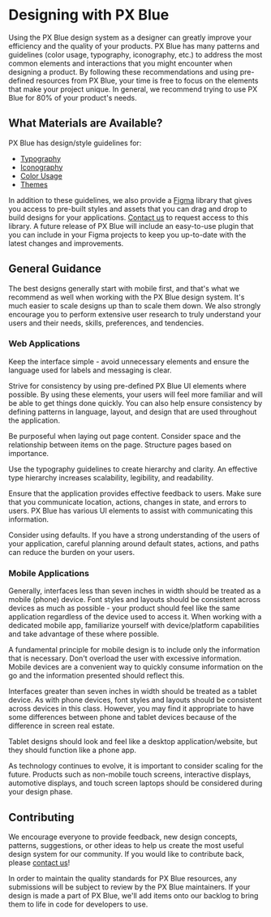 # Designing with PX Blue

Using the PX Blue design system as a designer can greatly improve your efficiency and the quality of your products. PX Blue has many patterns and guidelines (color usage, typography, iconography, etc.) to address the most common elements and interactions that you might encounter when designing a product. By following these recommendations and using pre-defined resources from PX Blue, your time is free to focus on the elements that make your project unique. In general, we recommend trying to use PX Blue for 80% of your product's needs.

## What Materials are Available?
PX Blue has design/style guidelines for:
- [Typography](/style/typography)
- [Iconography](/style/iconography)
- [Color Usage](/style/color)
- [Themes](/style/themes)

In addition to these guidelines, we also provide a [Figma](https://www.figma.com/) library that gives you access to pre-built styles and assets that you can drag and drop to build designs for your applications. [Contact us](/community/contactus) to request access to this library. A future release of PX Blue will include an easy-to-use plugin that you can include in your Figma projects to keep you up-to-date with the latest changes and improvements.

## General Guidance

The best designs generally start with mobile first, and that's what we recommend as well when working with the PX Blue design system. It's much easier to scale designs up than to scale them down. We also strongly encourage you to perform extensive user research to truly understand your users and their needs, skills, preferences, and tendencies. 

### Web Applications

Keep the interface simple - avoid unnecessary elements and ensure the language used for labels and messaging is clear.
<!--image-->

Strive for consistency by using pre-defined PX Blue UI elements where possible. By using these elements, your users will feel more familiar and will be able to get things done quickly. You can also help ensure consistency by defining patterns in language, layout, and design that are used throughout the application.
<!--image-->

Be purposeful when laying out page content. Consider space and the relationship between items on the page. Structure pages based on importance.
<!--image-->

Use the typography guidelines to create hierarchy and clarity. An effective type hierarchy increases scalability, legibility, and readability.
<!--image-->

Ensure that the application provides effective feedback to users. Make sure that you communicate location, actions, changes in state, and errors to users. PX Blue has various UI elements to assist with communicating this information.
<!--image-->

Consider using defaults. If you have a strong understanding of the users of your application, careful planning around default states, actions, and paths can reduce the burden on your users.
<!--image-->


### Mobile Applications

Generally, interfaces less than seven inches in width should be treated as a mobile (phone) device. Font styles and layouts should be consistent across devices as much as possible - your product should feel like the same application regardless of the device used to access it. When working with a dedicated mobile app, familiarize yourself with device/platform capabilities and take advantage of these where possible.
<!--image-->

A fundamental principle for mobile design is to include only the information that is necessary. Don't overload the user with excessive information. Mobile devices are a convenient way to quickly consume information on the go and the information presented should reflect this.
<!--image-->

Interfaces greater than seven inches in width should be treated as a tablet device. As with phone devices, font styles and layouts should be consistent across devices in this class. However, you may find it appropriate to have some differences between phone and tablet devices because of the difference in screen real estate.
<!--image-->

Tablet designs should look and feel like a desktop application/website, but they should function like a phone app.
<!--image-->

As technology continues to evolve, it is important to consider scaling for the future. Products such as non-mobile touch screens, interactive displays, automotive displays, and touch screen laptops should be considered during your design phase.
<!--image-->

## Contributing

We encourage everyone to provide feedback, new design concepts, patterns, suggestions, or other ideas to help us create the most useful design system for our community. If you would like to contribute back, please [contact us](/community/contactus)!

In order to maintain the quality standards for PX Blue resources, any submissions will be subject to review by the PX Blue maintainers. If your design is made a part of PX Blue, we'll add items onto our backlog to bring them to life in code for developers to use.

